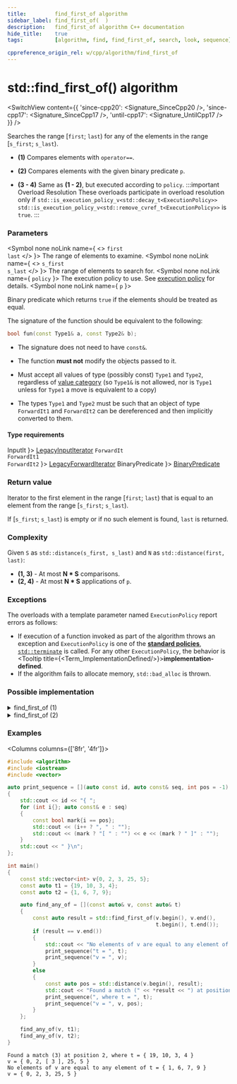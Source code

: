 ```yaml
---
title:         find_first_of algorithm
sidebar_label: find_first_of(  )
description:   find_first_of algorithm C++ documentation
hide_title:    true
tags:          [algorithm, find, find_first_of, search, look, sequence]

cppreference_origin_rel: w/cpp/algorithm/find_first_of
---
```



<!-- Terms -->


<!----------------- Codes ---------------------->


# std::find_first_of() algorithm

<SwitchView content={{
  'since-cpp20': <Signature_SinceCpp20 />,
  'since-cpp17': <Signature_SinceCpp17 />,
  'until-cpp17': <Signature_UntilCpp17 />
}} />

Searches the range [`first`; `last`) for any of the elements in the range [`s_first`; `s_last`).

- **(1)** Compares elements with `operator==`.

- **(2)** Compares elements with the given binary predicate `p`.

- **(3 - 4)** Same as **(1 - 2)**, but executed according to `policy`.
	:::important Overload Resolution
	These overloads participate in overload resolution only if
	<Until v='cpp20'> <code>std::is_execution_policy_v&lt;std::decay_t&lt;ExecutionPolicy&gt;&gt;</code> </Until> <Since v='cpp20'> <code>std::is_execution_policy_v&lt;std::remove_cvref_t&lt;ExecutionPolicy&gt;&gt;</code> </Since> is <code>true</code>.
	:::

### Parameters

<SymbolTable>

  <Symbol none noLink name={ <> <code>first</code> <br/> <code>last</code> </> }>
    The range of elements to examine.
  </Symbol>
  <Symbol none noLink name={ <> <code>s_first</code> <br/> <code>s_last</code> </> }>
    The range of elements to search for.
  </Symbol>
  <Symbol none noLink name={ <code>policy</code> }>
    The execution policy to use. See <a href="#">execution policy</a> for details.
  </Symbol>
  <Symbol none noLink name={ <code>p</code> }>

Binary predicate which returns `true` if the elements should be treated as equal.

The signature of the function should be equivalent to the following:
```cpp
bool fun(const Type1& a, const Type2& b);
```
- The signature does not need to have `const&`.
- The function **must not** modify the objects passed to it.
- Must accept all values of type (possibly const) `Type1` and `Type2`, regardless of [value category](#) (so `Type1&` is not allowed, <Since v='cpp11'>nor is <code>Type1</code> unless for <code>Type1</code> a move is equivalent to a copy</Since>)
- The types `Type1` and `Type2` must be such that an object of type `ForwardIt1` and `ForwardIt2` can be dereferenced and then implicitly converted to them.


  </Symbol>

</SymbolTable>

#### Type requirements

<SymbolTable>
  <Symbol none noLink name={ <code>InputIt</code> }>
    <a href="/docs/named_req/LegacyInputIterator">LegacyInputIterator</a>
  </Symbol>
  <Symbol none noLink name={ <> <code>ForwardIt</code> <br/> <code>ForwardIt1</code> <br/> <code>ForwardIt2</code> </> }>
    <a href="/docs/named_req/LegacyForwardIterator">LegacyForwardIterator</a>
  </Symbol>
  <Symbol none noLink name={ <code>BinaryPredicate</code> }>
    <a href="/docs/named_req/BinaryPredicate">BinaryPredicate</a>
  </Symbol>
</SymbolTable>

### Return value

Iterator to the first element in the range [`first`; `last`) that is equal to an element from the range [`s_first`; `s_last`).

If [`s_first`; `s_last`) is empty or if no such element is found, `last` is returned.

### Complexity

Given `S` as `std::distance(s_first, s_last)` and `N` as `std::distance(first, last)`:

- **(1, 3)** - At most **N \* S** comparisons.
- **(2, 4)** - At most **N \* S** applications of `p`.

### Exceptions

The overloads with a template parameter named `ExecutionPolicy` report errors as follows:
- If execution of a function invoked as part of the algorithm throws an exception and `ExecutionPolicy` is one of the [**standard policies**](#), [`std::terminate`](#) is called.
	For any other `ExecutionPolicy`, the behavior is <Tooltip title={<Term_ImplementationDefined/>}>**implementation-defined**</Tooltip>.
- If the algorithm fails to allocate memory, `std::bad_alloc` is thrown.

### Possible implementation

<details>
<summary>find_first_of (1)</summary>

```cpp
template<class InputIt, class ForwardIt>
InputIt find_first_of(InputIt first, InputIt last,
                      ForwardIt s_first, ForwardIt s_last)
{
    for (; first != last; ++first)
        for (ForwardIt it = s_first; it != s_last; ++it)
            if (*first == *it)
                return first;
    return last;
}
```

</details>

<details>
<summary>find_first_of (2)</summary>

```cpp
template<class InputIt, class ForwardIt, class BinaryPredicate>
InputIt find_first_of(InputIt first, InputIt last,
                      ForwardIt s_first, ForwardIt s_last,
                      BinaryPredicate p)
{
    for (; first != last; ++first)
        for (ForwardIt it = s_first; it != s_last; ++it)
            if (p(*first, *it))
                return first;
    return last;
}
```

</details>

### Examples

<Columns columns={['8fr', '4fr']}>
<div>

```cpp title='Main.cpp' showLineNumbers
#include <algorithm>
#include <iostream>
#include <vector>

auto print_sequence = [](auto const id, auto const& seq, int pos = -1)
{
    std::cout << id << "{ ";
    for (int i{}; auto const& e : seq)
    {
        const bool mark{i == pos};
        std::cout << (i++ ? ", " : "");
        std::cout << (mark ? "[ " : "") << e << (mark ? " ]" : "");
    }
    std::cout << " }\n";
};

int main()
{
    const std::vector<int> v{0, 2, 3, 25, 5};
    const auto t1 = {19, 10, 3, 4};
    const auto t2 = {1, 6, 7, 9};

    auto find_any_of = [](const auto& v, const auto& t)
    {
        const auto result = std::find_first_of(v.begin(), v.end(),
                                               t.begin(), t.end());
        if (result == v.end())
        {
            std::cout << "No elements of v are equal to any element of ";
            print_sequence("t = ", t);
            print_sequence("v = ", v);
        }
        else
        {
            const auto pos = std::distance(v.begin(), result);
            std::cout << "Found a match (" << *result << ") at position " << pos;
            print_sequence(", where t = ", t);
            print_sequence("v = ", v, pos);
        }
    };

    find_any_of(v, t1);
    find_any_of(v, t2);
}
```

</div>
<div>

```plaintext title="Output"
Found a match (3) at position 2, where t = { 19, 10, 3, 4 }
v = { 0, 2, [ 3 ], 25, 5 }
No elements of v are equal to any element of t = { 1, 6, 7, 9 }
v = { 0, 2, 3, 25, 5 }
```

</div>
</Columns>
